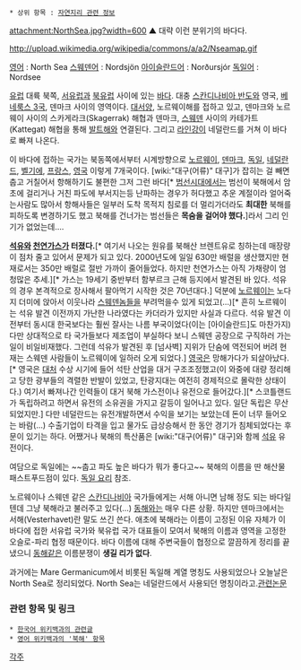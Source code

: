  * 상위 항목 : [[자연지리 관련 정보]]

attachment:NorthSea.jpg?width=600
▲ 대략 이런 분위기의 바다다.

http://upload.wikimedia.org/wikipedia/commons/a/a2/Nseamap.gif

[[영어]] : North Sea
[[스웨덴어]] : Nordsjön
[[아이슬란드어]] : Norðursjór
[[독일어]] : Nordsee

[[유럽]] 대륙 북쪽, [[서유럽]]과 [[북유럽]] 사이에 있는 [[바다]]. 대충 [[스칸디나비아 반도]]와 영국, [[베네룩스 3국]], 덴마크 사이의 영역이다. [[대서양]], 노르웨이해를 접하고 있고, 덴마크와 노르웨이 사이의 스카게라크(Skagerrak) 해협과 덴마크, [[스웨덴]] 사이의 카테가트(Kattegat) 해협을 통해 [[발트해]]와 연결된다. 그리고 [[라인강]]이 네덜란드를 거쳐 이 바다로 빠져 나온다.

이 바다에 접하는 국가는 북동쪽에서부터 시계방향으로 [[노르웨이]], [[덴마크]], [[독일]], [[네덜란드]], [[벨기에]], [[프랑스]], [[영국]] 이렇게 7개국이다. [wiki:"대구(어류)" 대구]가 잡히는 걸 빼면 춥고 거칠어서 항해하기도 불편한 그저 그런 바다[* [[범선]]시대에서는 범선이 북해에서 암초에 걸리거나 거친 파도에 부서지는등 난파하는 경우가 허다했고 추운 계절이라 얼어죽는사람도 많아서 항해사들은 일부러 도착 목적지 침로를 더 멀리가더라도 '''최대한''' 북해를 피하도록 변경하기도 했고 북해를 건너가는 범선들은 '''목숨을 걸어야 했다.''']라서 그리 인기가 없었는데….

'''[[석유]]와 [[천연가스]]가 터졌다.'''[* 여기서 나오는 원유를 북해산 브렌트유로 칭하는데 매장량이 점차 줄고 있어서 문제가 되고 있다. 2000년도에 일일 630만 배럴을 생산했지만 현재로서는 350만 배럴로 절반 가까이 줄어들었다. 하지만 천연가스는 아직 가채량이 엄청많은 추세.][* 가스는 19세기 중반부터 함부르크 근해 등지에서 발견된 바 있다. 석유의 경우 본격적으로 장사해서 팔아먹기 시작한 것은 70년대다.] 덕분에 [[노르웨이]]는 노다지 더미에 앉아서 이웃나라 [[스웨덴]]놈들을 부려먹을수 있게 되었고(…)[* 흔히 노르웨이는 석유 발견 이전까지 가난한 나라였다는 카더라가 있지만 사실과 다르다. 석유 발견 이전부터 동시대 한국보다는 훨씬 잘사는 나름 부국이었다(이는 [아이슬란드]도 마찬가지) 다만 상대적으로 타 국가들보다 제조업이 부실하다 보니 스웨덴 공장으로 구직하러 가는 일이 비일비재했다. 그런데 석유가 발견된 후 [넘사벽] 지위가 단숨에 역전되어 버려 현재는 스웨덴 사람들이 노르웨이에 일하러 오게 되었다.]  [[영국]]은 망해가다가 되살아났다.[* 영국은 [[대처]] 수상 시기에 들어 석탄 산업을 대거 구조조정했고(이 와중에 대량 정리해고 당한 광부들의 격렬한 반발이 있었고, 탄광지대는 여전히 경제적으로 몰락한 상태이다.) 여기서 빠져나간 인력들이 대거 북해 가스전이나 유전으로 들어갔다.][* 스코틀랜드가 독립하려고 하면서 유전의 소유권을 가지고 갈등이 일어나고 있다. 일단 독립은 무산되었지만.] 다만 네덜란드는 유전개발하면서 수익을 보기는 보았는데 돈이 너무 들어오는 바람(...) 수출기업이 타격을 입고 물가도 급상승해서 한 동안 경기가 침체되었다는 후문이 있기는 하다. 어쨌거나 북해의 특산품은 [wiki:"대구(어류)" 대구]와 함께 [[석유]] 유전이다.

여담으로 독일에는 ~~춥고 파도 높은 바다가 뭐가 좋다고~~ 북해의 이름을 딴 해산물 패스트푸드점이 있다. [[독일 요리]] 참조.

노르웨이나 스웨덴 같은 [[스칸디나비아]] 국가들에게는 서해 아니면 남해 정도 되는 바다일텐데 그냥 북해라고 불러주고 있다(...) [[동해]]와는 매우 다른 상황. 하지만 덴마크에서는 서해(Vesterhavet)란 말도 쓰긴 쓴다. 애초에 북해라는 이름이 고정된 이유 자체가 이 바다에 접한 서유럽 국가와 북유럽 국가 대표들이 모여서 북해의 이름과 영역을 고정한 오슬로-파리 협정 때문이다. 바다 이름에 대해 주변국들이 협정으로 깔끔하게 정리를 끝냈으니 [[동해]]같은 이름분쟁이 '''생길 리가 없다'''.

과거에는 Mare Germanicum에서 비롯된 독일해 계열 명칭도 사용되었으나 오늘날은 North Sea로 정리되었다. North Sea는 네덜란드에서 사용되던 명칭이라고.[http://contents.nahf.or.kr/directory/item.do?levelId=yt_002_0020 관련논문]

=== 관련 항목 및 링크 ===
 * [http://ko.wikipedia.org/wiki/%EB%B6%81%ED%95%B4 한국어 위키백과의 관련글]
 * [http://en.wikipedia.org/wiki/North_sea 영어 위키백과의 '북해' 항목]


[[각주]]
